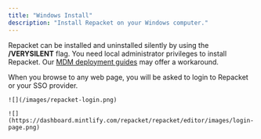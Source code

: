 ```yaml
---
title: "Windows Install"
description: "Install Repacket on your Windows computer."
---
```


<Note>Repacket can be installed and uninstalled silently by using the <b>/VERYSILENT</b> flag.</Note>
<Warning>You need local administrator privileges to install Repacket. Our [MDM deployment guides](/setup/mdm-overview) may offer a workaround.</Warning>

<Steps>
  <Step title="Download the Windows Agent">
    <CardGroup cols={2}>
      <Card title="Repacket Agent (Windows)" icon="windows" href="https://repacket-installers.s3.us-east-1.amazonaws.com/Repacket+Installer.exe" />
    </CardGroup>
  </Step>

  <Step title="Login to Repacket">
    When you browse to any web page, you will be asked to login to Repacket or your SSO provider.

    ![](/images/repacket-login.png)

    ![](https://dashboard.mintlify.com/repacket/repacket/editor/images/login-page.png)
  </Step>
</Steps>